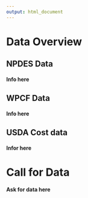 ```yaml
---
output: html_document
---
```


# Data Overview

## NPDES Data
#### Info here

## WPCF Data
#### Info here

## USDA Cost data
#### Infor here

# Call for Data
#### Ask for data here
